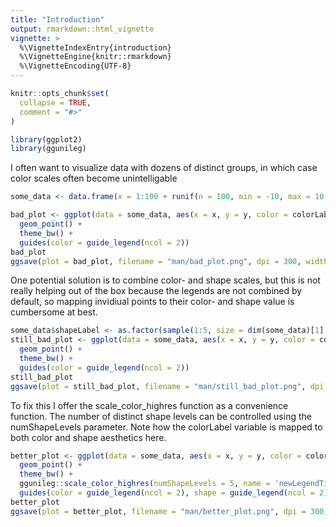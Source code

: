 ```yaml
---
title: "Introduction"
output: rmarkdown::html_vignette
vignette: >
  %\VignetteIndexEntry{introduction}
  %\VignetteEngine{knitr::rmarkdown}
  %\VignetteEncoding{UTF-8}
---
```


```r
knitr::opts_chunk$set(
  collapse = TRUE,
  comment = "#>"
)
```

```r
library(ggplot2)
library(ggunileg)
```

I often want to visualize data with dozens of distinct groups, in which case color scales
often become unintelligable

```r
some_data <- data.frame(x = 1:100 + runif(n = 100, min = -10, max = 10), y = 1:100 + runif(n = 100, min = -10, max = 10), colorLabel = sample(letters[1:20], size = 100, replace = T))
```

```r
bad_plot <- ggplot(data = some_data, aes(x = x, y = y, color = colorLabel)) +
  geom_point() +
  theme_bw() +
  guides(color = guide_legend(ncol = 2))
bad_plot
ggsave(plot = bad_plot, filename = "man/bad_plot.png", dpi = 300, width = 6, height = 5)
```

One potential solution is to combine color- and shape scales, but this is not really helping out of the box
because the legends are not combined by default, so mapping invidiual points to their
color- and shape value is cumbersome at best.

```r
some_data$shapeLabel <- as.factor(sample(1:5, size = dim(some_data)[1], replace = TRUE))
still_bad_plot <- ggplot(data = some_data, aes(x = x, y = y, color = colorLabel, shape = shapeLabel)) +
  geom_point() +
  theme_bw() +
  guides(color = guide_legend(ncol = 2))
still_bad_plot
ggsave(plot = still_bad_plot, filename = "man/still_bad_plot.png", dpi = 300, width = 6, height = 5)
```

To fix this I offer the scale_color_highres function as a convenience function.
The number of distinct shape levels can be controlled using the numShapeLevels parameter.
Note how the colorLabel variable is mapped to  both color and shape aesthetics here.

```r
better_plot <- ggplot(data = some_data, aes(x = x, y = y, color = colorLabel, shape = colorLabel)) +
  geom_point() +
  theme_bw() +
  ggunileg::scale_color_highres(numShapeLevels = 5, name = 'newLegendTitle') +
  guides(color = guide_legend(ncol = 2), shape = guide_legend(ncol = 2))
better_plot
ggsave(plot = better_plot, filename = "man/better_plot.png", dpi = 300, width = 6, height = 5)
```